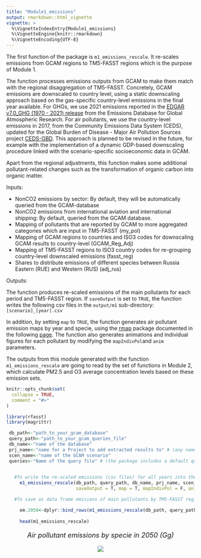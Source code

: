 ```yaml
---
title: "Module1_emissions"
output: rmarkdown::html_vignette
vignette: >
  %\VignetteIndexEntry{Module1_emissions}
  %\VignetteEngine{knitr::rmarkdown}
  %\VignetteEncoding{UTF-8}
---
```

The first function of the package is `m1_emissions_rescale`. It re-scales emissions from GCAM regions to TM5-FASST regions which is the purpose of Module 1.

The function processes emissions outputs from GCAM to make them match with the regional disaggregation of TM5-FASST. Concretely, GCAM emissions are downscaled to country level, using a static downscaling approach based on the gas-specific country-level emissions in the final year available.
For GHGs, we use 2021 emissions reported in the [EDGAR v7.0_GHG (1970 - 2021) release](https://edgar.jrc.ec.europa.eu/dataset_ghg70) from the Emissions Database for Global Atmospheric Research. For air pollutants, we use the country-level emissions in 2017, from the Community Emissions Data System (CEDS), updated for the Global Burden of Disease - Major Air Pollution Sources project [CEDS-GBD](https://zenodo.org/record/3754964#.Y5CFtHbMKUl). This approach is planned to be revised in the future, for example with the implementation of a dynamic GDP-based downscaling procedure linked with the scenario-specific socioeconomic data in GCAM. 

Apart from the regional adjustments, this function makes some additional pollutant-related changes such as the transformation of organic carbon into organic matter.

Inputs:

* NonCO2 emissions by sector: By default, they will be automatically queried from the GCAM-database
* NonCO2 emissions from international aviation and international shipping: By default, queried from the GCAM database.
* Mapping of pollutants that are reported by GCAM to more aggregated categories which are input in TM5-FASST (my_pol)
* Mapping of GCAM regions to countries and ISO3 codes for downscaling GCAM results to country-level (GCAM_Reg_Adj)
* Mapping of TM5-FASST regions to ISO3 country codes for re-grouping country-level downscaled emissions (fasst_reg)
* Shares to distribute emissions of different species between Russia Eastern (RUE) and Western (RUS) (adj_rus)

Outputs:

The function produces re-scaled emissions of the main pollutants for each period and TM5-FASST region. If `saveOutput` is set to `TRUE`, the function writes the following csv files in the `output/m1` sub-directory: `[scenario]_[year].csv`

In addition, by setting `map` to `TRUE`, the function generates air pollutant emission maps by year and specie, using the [rmap](https://github.com/JGCRI/rmap) package documented in the following [page](https://jgcri.github.io/rmap/). The function also generates animations and individual figures for each pollutant by modifying the `mapIndivPol`and `anim` parameters.

The outputs from this module generated with the function `m1_emissions_rescale` are going to read by the set of functions in Module 2, which calculate  PM2.5 and O3 average concentration levels based on these emission sets.


```r
knitr::opts_chunk$set(
  collapse = TRUE,
  comment = "#>"
)
```

```r
library(rfasst)
library(magrittr)

 db_path<-"path_to_your_gcam_database"
 query_path<-"path_to_your_gcam_queries_file"
 db_name<-"name of the database"
 prj_name<-"name for a Project to add extracted results to" # (any name should work, avoid spaces just in case) 
 scen_name<-"name of the GCAM scenario"
 queries<-"Name of the query file" # (the package includes a default query file that includes all the queries required in every function in the package, "queries_rfasst.xml")
 

   #To write the re-scaled emissions (csv files) for all years into the output folder:
     m1_emissions_rescale(db_path, query_path, db_name, prj_name, scen_name, queries, 
                          saveOutput = T, map = T, mapIndivPol = F, anim = T, recompute = F)

   #To save as data frame emisions of main pollutants by TM5-FASST region in 2050:

     em.2050<-dplyr::bind_rows(m1_emissions_rescale(db_path, query_path, db_name,prj_name, scen_name, queries, saveOutput=F)) %>% dplyr::filter(year==2050) 
                         
     head(m1_emissions_rescale)

```

<!-------------------------->
<!-------------------------->
<p align="center" style="font-size:18px;"> *Air pollutant emissions by specie in 2050 (Gg)* </p>
<p align="center"> <img src="https://raw.githubusercontent.com/JGCRI/rfasst/main/vignettes/vignetteFigs/emissions_2050.png"></p>

<!-------------------------->
<!-------------------------->
